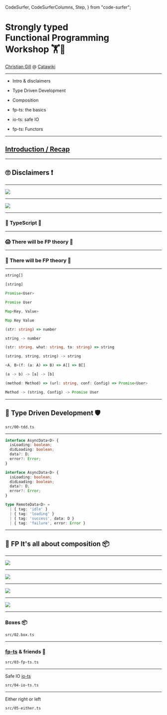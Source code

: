   CodeSurfer,
  CodeSurferColumns,
  Step,
} from "code-surfer";



<h1>
  Strongly typed
  <br />
  Functional Programming
  <br />
  Workshop 🏋️🦄
</h1>

<div style={{ position: 'fixed', bottom: 30, right: 30, margin: 0, padding: 0 }}>

<a href="https://gillchristian.xyz">Christian Gill</a> @ <a href="https://catawiki.com">Catawiki</a>

</div>

---

- Intro & disclaimers

- Type Driven Development

- Composition

- fp-ts: the basics

- io-ts: safe IO

- fp-ts: Functors

---

## [Introduction / Recap](https://fp-for-the-people-light.gillchristian.now.sh/)

---

## 🙄 Disclaimers ❗

---

<img src={pngLangsSpectrum} />

---

<img src={pngTopicsSpectrum} />

---

### 🤷 TypeScript 🤷

---

### 😱 There will be FP theory 🤦

---

### 🦄 There will be FP theory 🎉

---

<CodeSurfer>

```ts title="Type signatures"
string[]

[string]
```

```ts title="Type signatures"
Promise<User>

Promise User
```

```ts title="Type signatures"
Map<Key, Value>

Map Key Value
```

```ts title="Type signatures"
(str: string) => number

string -> number
```

```ts title="Type signatures"
(str: string, what: string, to: string) => string

(string, string, string) -> string
```

```ts title="Type signatures"
<A, B>(f: (a: A) => B) => A[] => B[]

(a -> b) -> [a] -> [b]
```

```ts title="Type signatures"
(method: Method) => (url: string, conf: Config) => Promise<User>

Method -> (string, Config) -> Promise User 
```

</CodeSurfer>

---

## 👮 Type Driven Development 🛡️

`src/00-tdd.ts`

---

<CodeSurfer>

```ts title="src/01-tdd.ts"
interface AsyncData<D> {
  isLoading: boolean;
  didLoading: boolean;
  data?: D;
  error?: Error;
}
```

```ts title="src/01-tdd.ts"
interface AsyncData<D> {
  isLoading: boolean;
  didLoading: boolean;
  data?: D;
  error?: Error;
}

type RemoteData<D> =
  | { tag: 'idle' }
  | { tag: 'loading' }
  | { tag: 'success', data: D }
  | { tag: 'failure', error: Error }
```

</CodeSurfer>

---

## 🧱 FP It's all about composition 📦

---

<div style={{ padding: 50 }}>

<img src={pngCompositionVsBlackbox} />

</div>

---

<div style={{ padding: 50 }}>

<img src={pngCompositionFractal} />

</div>

---

<div style={{ padding: 100 }}>

<img src={pngEffectsDontCompose} />

</div>

---

<div style={{ padding: 100 }}>

<img src={pngComposedEffects} />

</div>

---

### Boxes 📦

`src/02.box.ts`

---

### [fp-ts](https://gcanti.github.io/fp-ts/) & friends 💪

`src/03-fp-ts.ts`

---

Safe IO [io-ts](https://github.com/gcanti/io-ts)

`src/04-io-ts.ts`

---

Either right or left

`src/05-either.ts`
